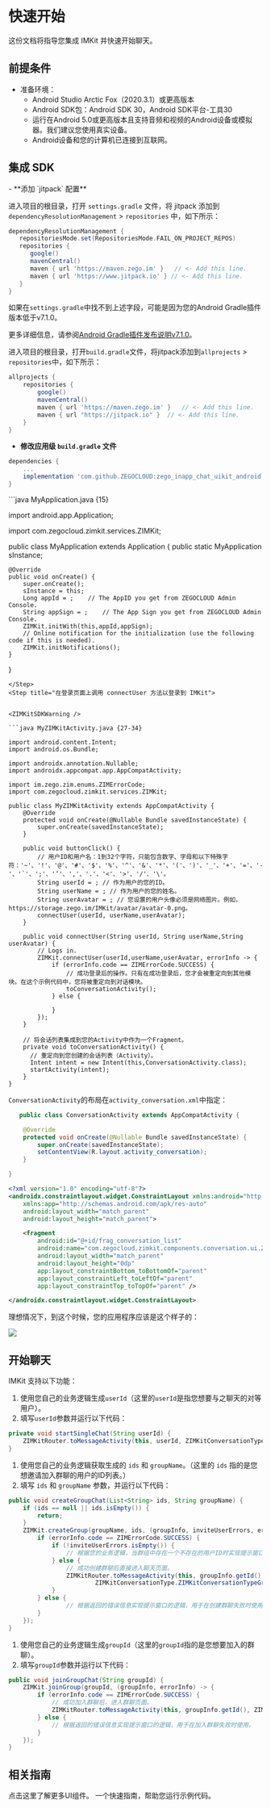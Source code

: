 # 快速开始

这份文档将指导您集成 IMKit 并快速开始聊天。

## 前提条件


<ZIMKITPrerequisitesFeatures />

- 准备环境：
    - Android Studio Arctic Fox（2020.3.1）或更高版本
    - Android SDK包：Android SDK 30，Android SDK平台-工具30
    - 运行在Android 5.0或更高版本且支持音频和视频的Android设备或模拟器。我们建议您使用真实设备。
    - Android设备和您的计算机已连接到互联网。

## 集成 SDK

<Steps>
<Step title="将 com.github.ZEGOCLOUD:zego_inapp_chat_uikit_android 添加为依赖项">
- **添加 `jitpack` 配置**


<Accordion title="Android Gradle 插件版本为 7.1.0 或更高" defaultOpen="true">

进入项目的根目录，打开 `settings.gradle` 文件，将 jitpack 添加到 `dependencyResolutionManagement` > `repositories` 中，如下所示：
``` groovy settings.gradle {6-7}
dependencyResolutionManagement {
   repositoriesMode.set(RepositoriesMode.FAIL_ON_PROJECT_REPOS)
   repositories {
      google()
      mavenCentral()
      maven { url 'https://maven.zego.im' }   // <- Add this line.
      maven { url 'https://www.jitpack.io' } // <- Add this line.
   }
}
```

<Warning title="警告">

如果在`settings.gradle`中找不到上述字段，可能是因为您的Android Gradle插件版本低于v7.1.0。

更多详细信息，请参阅[Android Gradle插件发布说明v7.1.0](https://developer.android.com/studio/releases/gradle-plugin#settings-gradle)。
</Warning>
</Accordion>

<Accordion title="Android Gradle插件版本低于7.1.0" defaultOpen="false">

进入项目的根目录，打开`build.gradle`文件，将jitpack添加到`allprojects` > `repositories`中，如下所示：
```groovy build.gradle {5-6}
allprojects {
    repositories {
        google()
        mavenCentral()
        maven { url 'https://maven.zego.im' }   // <- Add this line.
        maven { url "https://jitpack.io" }  // <- Add this line.
    }
}
```
</Accordion>

- **修改应用级 `build.gradle` 文件**


```groovy {3}
dependencies {
    ...
    implementation 'com.github.ZEGOCLOUD:zego_inapp_chat_uikit_android:+'    // add this line in your module-level build.gradle file's dependencies, usually named [app].
}
```
</Step>
<Step title="调用 init 方法来初始化 IMKit">
```java MyApplication.java {15}

import android.app.Application;

import com.zegocloud.zimkit.services.ZIMKit;

public class MyApplication extends Application {
    public static MyApplication sInstance;

    @Override
    public void onCreate() {
        super.onCreate();
        sInstance = this;
        Long appId = ;    // The AppID you get from ZEGOCLOUD Admin Console.
        String appSign = ;    // The App Sign you get from ZEGOCLOUD Admin Console.
        ZIMKit.initWith(this,appId,appSign);
        // Online notification for the initialization (use the following code if this is needed).
        ZIMKit.initNotifications();
    }
}
```
</Step>
<Step title="在登录页面上调用 connectUser 方法以登录到 IMKit">


<ZIMKitSDKWarning />

```java MyZIMKitActivity.java {27-34}

import android.content.Intent;
import android.os.Bundle;

import androidx.annotation.Nullable;
import androidx.appcompat.app.AppCompatActivity;

import im.zego.zim.enums.ZIMErrorCode;
import com.zegocloud.zimkit.services.ZIMKit;

public class MyZIMKitActivity extends AppCompatActivity {
    @Override
    protected void onCreate(@Nullable Bundle savedInstanceState) {
        super.onCreate(savedInstanceState);
    }

    public void buttonClick() {
        // 用户ID和用户名：1到32个字符，只能包含数字、字母和以下特殊字符：'~'、'!'、'@'、'#'、'$'、'%'、'^'、'&'、'*'、'('、')'、'_'、'+'、'='、'-'、'`'、';'、'’'、','、'.'、'<'、'>'、'/'、'\'。
        String userId = ; // 作为用户的您的ID。
        String userName = ; // 作为用户的您的姓名。
        String userAvatar = ; // 您设置的用户头像必须是网络图片。例如，https://storage.zego.im/IMKit/avatar/avatar-0.png。
        connectUser(userId, userName,userAvatar);
    }

    public void connectUser(String userId, String userName,String userAvatar) {
        // Logs in.
        ZIMKit.connectUser(userId,userName,userAvatar, errorInfo -> {
            if (errorInfo.code == ZIMErrorCode.SUCCESS) {
                // 成功登录后的操作。只有在成功登录后，您才会被重定向到其他模块。在这个示例代码中，您将被重定向到对话模块。
                toConversationActivity();
            } else {

            }
        });
    }

    // 将会话列表集成到您的Activity中作为一个Fragment。
    private void toConversationActivity() {
      // 重定向到您创建的会话列表（Activity）。
      Intent intent = new Intent(this,ConversationActivity.class);
      startActivity(intent);
    }
}
```
</Step>
<Step title="显示 IMKit 的会话组件">

`ConversationActivity`的布局在`activity_conversation.xml`中指定：

<CodeGroup>

```java ConversationActivity.java {6}
   public class ConversationActivity extends AppCompatActivity {

    @Override
    protected void onCreate(@Nullable Bundle savedInstanceState) {
        super.onCreate(savedInstanceState);
        setContentView(R.layout.activity_conversation);
    }

}
```


```xml activity_conversation.xml {9}
<?xml version="1.0" encoding="utf-8"?>
<androidx.constraintlayout.widget.ConstraintLayout xmlns:android="http://schemas.android.com/apk/res/android"
    xmlns:app="http://schemas.android.com/apk/res-auto"
    android:layout_width="match_parent"
    android:layout_height="match_parent">

    <fragment
        android:id="@+id/frag_conversation_list"
        android:name="com.zegocloud.zimkit.components.conversation.ui.ZIMKitConversationFragment"
        android:layout_width="match_parent"
        android:layout_height="0dp"
        app:layout_constraintBottom_toBottomOf="parent"
        app:layout_constraintLeft_toLeftOf="parent"
        app:layout_constraintTop_toTopOf="parent" />

</androidx.constraintlayout.widget.ConstraintLayout>
```

</CodeGroup>

理想情况下，到这个时候，您的应用程序应该是这个样子的：

<Frame width="200" height="auto" caption="">
    <img src="https://storage.zego.im/sdk-doc/Pics/zimkit_android/zimkit_android_conversation_en_new.jpeg" />
</Frame>
</Step>
</Steps>


## 开始聊天

IMKit 支持以下功能：


<Accordion title="开始一对一聊天" defaultOpen="false">

<ZIMKitStartAChat />

1. 使用您自己的业务逻辑生成`userId`（这里的`userId`是指您想要与之聊天的对等用户）。
2. 填写`userId`参数并运行以下代码：

```java {2}
private void startSingleChat(String userId) {
    ZIMKitRouter.toMessageActivity(this, userId, ZIMKitConversationType.ZIMKitConversationTypePeer);
}
```

</Accordion>

<Accordion title="开始一个群聊" defaultOpen="false">

1. 使用您自己的业务逻辑获取生成的 `ids` 和 `groupName`。（这里的 `ids` 指的是您想邀请加入群聊的用户的ID列表。）
2. 填写 `ids` 和 `groupName` 参数，并运行以下代码：

```java {5-17}
public void createGroupChat(List<String> ids, String groupName) {
    if (ids == null || ids.isEmpty()) {
        return;
    }
    ZIMKit.createGroup(groupName, ids, (groupInfo, inviteUserErrors, errorInfo) -> {
        if (errorInfo.code == ZIMErrorCode.SUCCESS) {
            if (!inviteUserErrors.isEmpty()) {
                // 根据您的业务逻辑，当群组中存在一个不存在的用户ID时实现提示窗口的逻辑。
            } else {
                // 成功创建群聊后直接进入聊天页面。
                ZIMKitRouter.toMessageActivity(this, groupInfo.getId(),
                        ZIMKitConversationType.ZIMKitConversationTypeGroup);
            }
        } else {
                // 根据返回的错误信息实现提示窗口的逻辑，用于在创建群聊失败时使用。
        }
    });
}
```

</Accordion>

<Accordion title="加入一个群聊" defaultOpen="false">

1. 使用您自己的业务逻辑生成`groupId`（这里的`groupId`指的是您想要加入的群聊）。
2. 填写`groupId`参数并运行以下代码：

```java {2-9}
public void joinGroupChat(String groupId) {
    ZIMKit.joinGroup(groupId, (groupInfo, errorInfo) -> {
        if (errorInfo.code == ZIMErrorCode.SUCCESS) {
            // 成功加入群聊后，进入群聊页面。
            ZIMKitRouter.toMessageActivity(this, groupInfo.getId(), ZIMKitConversationType.ZIMKitConversationTypeGroup);
        } else {
            // 根据返回的错误信息实现提示窗口的逻辑，用于在加入群聊失败时使用。
        }
    });
}
```

</Accordion>

## 相关指南

<CardGroup cols={2}>
    <Card title="组件概述" href="./03-UI components/01-Overview.mdx">
        点击这里了解更多UI组件。
    </Card>
    <Card title="运行示例代码" href="https://github.com/ZEGOCLOUD/zego_inapp_chat_uikit_example_android" target="_blank">
        一个快速指南，帮助您运行示例代码。
    </Card>
</CardGroup>
